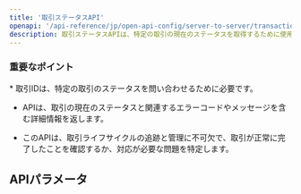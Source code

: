 ```yaml
---
title: '取引ステータスAPI'
openapi: '/api-reference/jp/open-api-config/server-to-server/transaction-status.json GET /api/v1/server-to-server-interface/transaction/status/{transactionId}'
description: 取引ステータスAPIは、特定の取引の現在のステータスを取得するために使用され、事前認証、キャプチャ、返金、または無効化された取引を含みます。 
---
```


### 重要なポイント

<Info>
  * 取引IDは、特定の取引のステータスを問い合わせるために必要です。

  * APIは、取引の現在のステータスと関連するエラーコードやメッセージを含む詳細情報を返します。

  * このAPIは、取引ライフサイクルの追跡と管理に不可欠で、取引が正常に完了したことを確認するか、対応が必要な問題を特定します。
</Info>

## APIパラメータ

